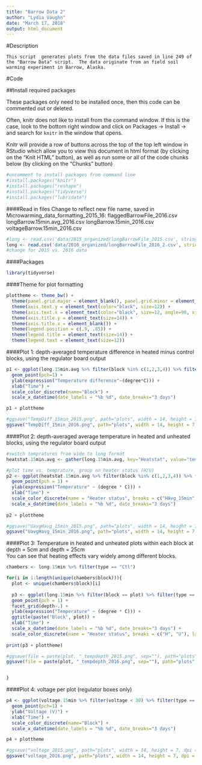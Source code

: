 ```yaml
---
title: "Barrow Data 2"
author: "Lydia Vaughn"
date: "March 17, 2018"
output: html_document
---
```


#Description
```
This script  generates plots from the data files saved in line 249 of the "Barrow Data" script.  The data originate from an field soil warming experiment in Barrow, Alaska.
```
#Code

##Install required packages

These packages only need to be installed once, then this code can be commented out or deleted.

Often, knitr does not like to install from the command window. If this is the case, look to the bottom right window and click on Packages -> Install -> and search for `knitr` in the window that opens.  

Knitr will provide a row of buttons across the top of the top left window in RStudio which allow you to view this document in html format (by clicking on the "Knit HTML" button), as well as run some or all of the code chunks below (by clicking on the "Chunks" button)

```r
#uncomment to install packages from command line
#install.packages("knitr")
#install.packages("reshape")
#install.packages("tidyverse")
#install.packages("lubridate")
```

####Read in files
Change to reflect new file name, saved in Microwarming_data_formatting_2015_16:
flaggedBarrowFile_2016.csv
longBarrow.15min.avg_2016.csv
longBarrow.15min_2016.csv
voltageBarrow.15min_2016.csv
```r
#long <- read.csv('data/2015_organized/longBarrowFile_2015.csv', stringsAsFactors=F) 
long <- read.csv('data/2016_organized/longBarrowFile_2016_2.csv', stringsAsFactors=F) 
#change for 2015 vs. 2016 data
```

####Packages
```r
library(tidyverse)
```

####Theme for plot formatting
```r
plottheme <- theme_bw() + 
  theme(panel.grid.major = element_blank(), panel.grid.minor = element_blank(), panel.background = element_blank()) +
  theme(axis.text.y = element_text(color="black", size=12)) +
  theme(axis.text.x = element_text(color="black", size=12, angle=90, vjust=.5)) +
  theme(axis.title.y = element_text(size=14)) +
  theme(axis.title.x = element_blank()) +
  theme(legend.position = c(.9, .85)) +
  theme(legend.title = element_text(size=14)) +
  theme(legend.text = element_text(size=12)) 
```

####Plot 1: depth-averaged temperature difference in heated minus control blocks, using the regulator board output
```r
p1 <- ggplot(long.15min.avg %>% filter(block %in% c(1,2,3,4)) %>% filter(type == "Ctl") %>% filter(TempDiff_15min<=20 & TempDiff_15min>=-10), aes(y=TempDiff_15min, x=time_15min, color=block)) +
  geom_point(pch=1) +
  ylab(expression("Temperature difference"~(degree*C))) +
  xlab("Time") +
  scale_color_discrete(name="Block") +
  scale_x_datetime(date_labels = "%b %d", date_breaks="3 days") 

p1 + plottheme

#ggsave("TempDiff_15min_2015.png", path="plots", width = 14, height = 7, dpi = 300)
ggsave("TempDiff_15min_2016.png", path="plots", width = 14, height = 7, dpi = 300)
```

####Plot 2: depth-averaged average temperature in heated and unheated blocks, using the regulator board output
```r
#switch tempratures from wide to long format
heatstat.15min.avg <- gather(long.15min.avg, key="Heatstat", value="temp_15min", 4:5)

#plot time vs. temprature, group on heater status (H/U)
p2 <- ggplot(heatstat.15min.avg %>% filter(block %in% c(1,2,3,4)) %>% filter(type == "Ctl") %>% filter(temp_15min <= 15 & temp_15min >= -10), aes(y = temp_15min, x = time_15min, color = Heatstat)) +
  geom_point(pch = 1) +
  ylab(expression("Temperature" ~ (degree * C))) +
  xlab("Time") +
  scale_color_discrete(name = "Heater status", breaks = c("HAvg_15min", "UAvg_15min"), labels = c("Heated", "Unheated")) +
  scale_x_datetime(date_labels = "%b %d", date_breaks="3 days") 
  
p2 + plottheme

#ggsave("UavgHavg_15min_2015.png", path="plots", width = 14, height = 7, dpi = 300)
ggsave("UavgHavg_15min_2016.png", path="plots", width = 14, height = 7, dpi = 300)
```

####Plot 3: Temperature in heated and unheated plots within each block at depth = 5cm and depth = 25cm  
You can see that heating effects vary widely among different blocks.  
```r
chambers <- long.15min %>% filter(type == "Ctl")

for(i in 1:length(unique(chambers$block))){
  plot <- unique(chambers$block)[i]
  
  p3 <- ggplot(long.15min %>% filter(block == plot) %>% filter(type == "Ctl") %>% filter(temp <= 15 & temp >= -10), aes(y = temp, x = time_15min, color = heatStat)) +
  geom_point(pch = 1) +
  facet_grid(depth~.) +
  ylab(expression("Temperature" ~ (degree * C))) +
  ggtitle(paste("Block", plot)) +
  xlab("Time") +
  scale_x_datetime(date_labels = "%b %d", date_breaks="3 days") +
  scale_color_discrete(name = "Heater status", breaks = c("H", "U"), labels = c("Heated", "Unheated")) 
  
print(p3 + plottheme)

#ggsave(file = paste(plot, "_tempdepth_2015.png", sep=""), path="plots", width = 14, height = 7, dpi = 300)
ggsave(file = paste(plot, "_tempdepth_2016.png", sep=""), path="plots", width = 8.5, height = 11, dpi = 300)


}
```

####Plot 4: voltage per plot (regulator boxes only)
```r
p4 <- ggplot(voltage.15min %>% filter(voltage < 30) %>% filter(type == "Ctl"), aes(y=voltage, x=time_15min, color=block)) +
  geom_point(pch=1) +
  ylab("Voltage (V)") +
  xlab("Time") +
  scale_color_discrete(name="Block") +
  scale_x_datetime(date_labels = "%b %d", date_breaks="3 days") 

p4 + plottheme

#ggsave("voltage_2015.png", path="plots", width = 14, height = 7, dpi = 300)
ggsave("voltage_2016.png", path="plots", width = 14, height = 7, dpi = 300)
```
